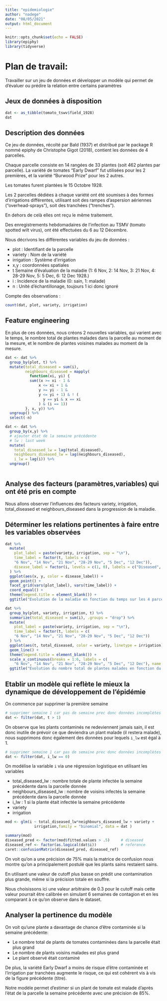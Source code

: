 ```yaml
---
title: "epidemiologie"
author: "nadege"
date: "08/05/2021"
output: html_document
---
```


```r
knitr::opts_chunk$set(echo = FALSE)
library(epiphy)
library(tidyverse)
```

# Plan de travail:

Travailler sur un jeu de données et développer un
modèle qui permet de d’évaluer ou prédire la
relation entre certains paramètres

## Jeux de données à disposition

```r
dat <- as_tibble(tomato_tswv$field_1928)
dat
```

## Description des données

Ce jeu de données, récolté par Bald (1937) et distribué par le package R 
nommé epiphy de Christophe Gigot (2018), contient les données de 4 parcelles.

Chaque parcelle consiste en 14 rangées de 33 plantes (soit 462 plantes par 
parcelle). La variété de tomates "Early Dwarf" fut utilisées pour les 2
premières, et la variété "Burwood Prize" pour les 2 autres.

Les tomates furent plantées le 15 Octobre 1928.

Les 2 parcelles dédiées à chaque variété ont été soumises à des formes d'irrigations
différentes, utilisant soit des rampes d'aspersion aériennes ("overhead-sprays"), soit des tranchées ("trenches").

En dehors de celà elles ont reçu le même traitement.

Des enregistrements hebdomadaires de l'infection au TSMV (tomato spotted wilt virus),
ont été effectuées du 6 au 12 Décembre.

Nous décrivons les différentes variables du jeu de données :

* plot : Identifiant de la parcelle
* variety	: Nom de la variété
* irrigation : Système d'irrigation
* x,y	: coordonnées spatiales
* t	Semaine d'évaluation de la maladie (1: 6 Nov, 2: 14 Nov, 3: 21 Nov, 4: 28-29 Nov, 5: 5 Dec, 6: 12 Dec 1928.)
* i	: Incidence de la maladie (0: sain, 1: malade)
* n	: Unité d'échantillonage, toujours 1 ici donc ignoré

Compte des observations :

```r
count(dat, plot, variety, irrigation)
```

## Feature engineering

En plus de ces données, nous créons 2 nouvelles variables, qui varient
avec le temps, le nombre total de plantes malades dans la parcelle au
moment de la mesure, et le nombre de plantes voisines malades au moment
de la mesure.

```r
dat <- dat %>%
  group_by(plot, t) %>%
  mutate(total_diseased = sum(i),
         neighbours_diseased = mapply(
           function(xi, yi) {
           sum((x >= xi - 1 & 
               x <= xi + 1 & 
               y >= yi - 1 & 
               y <= yi + 1) & ! (
                 y == yi & x == xi
               ) & (i == 1))
         }, x, y)) %>%
  ungroup() %>%
  select(-n)

dat <- dat %>%
  group_by(x,y) %>%
  # ajouter état de la semaine précédente
  # lw : last week
  mutate(
    total_diseased_lw = lag(total_diseased),
    neighbours_diseased_lw = lag(neighbours_diseased),
    i_lw = lag(i)) %>%
  ungroup()
  
```


## Analyse des facteurs (paramètres,variables) qui ont été pris en compte

Nous allons observer l'influences des facteurs variety, irrigation, 
total_diseased et neighbours_diseased dans la progression de la maladie.

## Déterminer les relations pertinentes à faire entre les variables observées

```r
dat %>%
  mutate(
    plot_label = paste(variety, irrigation, sep = "\n"),
    time_label = factor(t, labels = c(
    "6 Nov", "14 Nov", "21 Nov", "28-29 Nov", "5 Dec", "12 Dec")),
    disease_label = factor(i, levels = c(1, 0), labels = c("Diseased", "Healthy"))
  ) %>%
  ggplot(aes(x, y, color = disease_label)) +
  geom_point() +
  facet_grid(vars(plot_label), vars(time_label)) +
  coord_equal() + 
  theme(legend.title = element_blank()) +
  ggtitle("Evolution de la maladie en fonction du temps sur les 4 parcelles")
```


```r
dat %>%
  group_by(plot, variety, irrigation, t) %>%
  summarize(total_diseased = sum(i), .groups = "drop") %>%
  mutate(
    plot_label = paste(variety, irrigation, sep = "\n"),
    time_label = factor(t, labels = c(
    "6 Nov", "14 Nov", "21 Nov", "28-29 Nov", "5 Dec", "12 Dec"))
  ) %>%
  ggplot(aes(t, total_diseased, color = variety, linetype = irrigation)) +
  geom_line() + 
  theme(legend.title = element_blank()) +
  scale_x_continuous(breaks = 1:6, labels = c(
    "6 Nov", "14 Nov", "21 Nov", "28-29 Nov", "5 Dec", "12 Dec"), name = "date") +
  ggtitle("Evolution du nombre total de plantes malades en fonction du temps")
```


## Etablir un modèle qui reflète le mieux la dynamique de développement de l’épidémie

On commence par supprimer la première semaine

```r
# supprimer semaine 1 car pas de semaine prec donc données incomplètes
dat <- filter(dat, t > 1)
```

On observe que les plants contaminés ne redeviennent jamais sain, il est donc
inutile de prévoir ce que deviendra un plant malade (il restera malade), nous
supprimons donc également des données pour lequels `i_lw` est égal à 1.

```r
# supprimer semaine 1 car pas de semaine prec donc données incomplètes
dat <- filter(dat, i_lw == 0)
```

On modélise la variable `i` via une régression logistique en utilisant les variables

* total_diseased_lw : nombre totale de plante infectée la semaine précédente dans la parcelle donnée
* neighbours_diseased_lw  : nombre de voisins infectés la semaine précédente dans la parcelle donnée
* i_lw : 1 si la plante était infectée la semaine précédente
* variety
* irrigation

```r
mod <- glm(i ~ total_diseased_lw*neighbours_diseased_lw + variety +
             irrigation,family = "binomial", data = dat )
```


```r
summary(mod)
diseased_pred <- factor(mod$fitted.values > .5)     # diseased
diseased_ref <- factor(as.logical(dat$i))           # reference
caret::confusionMatrix(diseased_pred, diseased_ref)
```

On voit qu'on a une précision de 75% mais la matrice de confusion nous montre
qu'on a principalement postulé que les plants sains restaient sains.

En utilisant une valeur de cutoff plus basse on prédit une contamination plus
grande, même si la précision totale en souffre.

Nous choisissons ici une valeur arbitraire de 0.3 pour le cutoff mais cette valeur
pourrait être calibrée en simulant 6 semaines de contagion et en les comparant
à ce qu'on observe dans le dataset.

## Analyser la pertinence du modèle

On voit qu'une plante a davantage de chance d'être contaminée si la semaine
précédente:

* Le nombre total de plants de tomates contaminées dans la parcelle était plus grand
* Le nombre de plants voisins malades est plus grand
* Le plant observé était contaminé

De plus, la variété Early Dwarf a moins de risque d'être contaminée et l'irrigation
par tranchées augmente le risque, ce qui est cohérent vis à vis de la figure précédente (titre).

Notre modèle permet d'estimer si un plant de tomate est malade d'après l'état de
la parcelle la semaine précédente avec une précision de 85%.